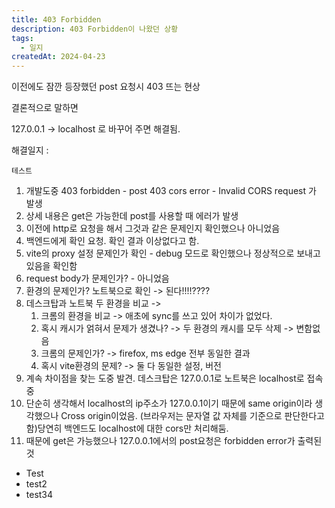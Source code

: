 ```yaml
---
title: 403 Forbidden
description: 403 Forbidden이 나왔던 상황
tags:
  - 일지
createdAt: 2024-04-23
---
```


이전에도 잠깐 등장했던 post 요청시 403 뜨는 현상

결론적으로 말하면

127.0.0.1 -> localhost 로 바꾸어 주면 해결됨.

해결일지 :

```
테스트
```

1. 개발도중 403 forbidden - post 403 cors error - Invalid CORS request 가 발생
2. 상세 내용은 get은 가능한데 post를 사용할 때 에러가 발생
3. 이전에 http로 요청을 해서 그것과 같은 문제인지 확인했으나 아니었음
4. 백엔드에게 확인 요청. 확인 결과 이상없다고 함.
5. vite의 proxy 설정 문제인가 확인 - debug 모드로 확인했으나 정상적으로 보내고 있음을 확인함
6. request body가 문제인가? - 아니었음
7. 환경의 문제인가? 노트북으로 확인 -> 된다!!!!????
8. 데스크탑과 노트북 두 환경을 비교 ->
   1. 크롬의 환경을 비교 -> 애초에 sync를 쓰고 있어 차이가 없었다.
   2. 혹시 캐시가 얽혀서 문제가 생겼나? -> 두 환경의 캐시를 모두 삭제 -> 변함없음
   3. 크롬의 문제인가? -> firefox, ms edge 전부 동일한 결과
   4. 혹시 vite환경의 문제? -> 둘 다 동일한 설정, 버전
9. 계속 차이점을 찾는 도중 발견. 데스크탑은 127.0.0.1로 노트북은 localhost로 접속중
10. 단순히 생각해서 localhost의 ip주소가 127.0.0.1이기 때문에 same origin이라 생각했으나 Cross origin이었음. (브라우저는 문자열 값 자체를 기준으로 판단한다고 함)당연히 백엔드도 localhost에 대한 cors만 처리해둠.
11. 때문에 get은 가능했으나 127.0.0.1에서의 post요청은 forbidden error가 출력된것

- Test
- test2
- test34
